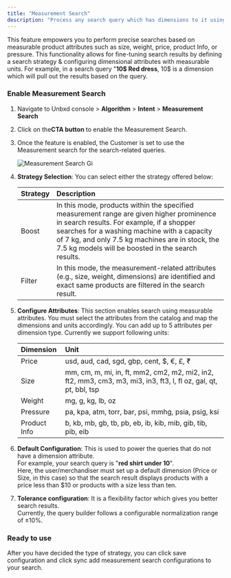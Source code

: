 ```yaml
---
title: "Measurement Search"
description: "Process any search query which has dimensions to it using Unbxd Measurement Search"
---
```


This feature empowers you to perform precise searches based on measurable product attributes such as size, weight, price, product Info, or pressure. This functionality allows for fine-tuning search results by defining a search strategy & configuring dimensional attributes with measurable units. For example, in a search query "**10$ Red dress**, 10$ is a dimension which will pull out the results based on the query.

### Enable Measurement Search

1. Navigate to Unbxd console \> **Algorithm** \> **Intent** \> **Measurement Search**
2. Click on the**CTA button**  to enable the Measurement Search.
3. Once the feature is enabled, the Customer is set to use the Measurement search for the search-related queries.

   ![Measurement Search Gi](/images/MeasurementSearch.gif)
4. **Strategy Selection**: You can select either the strategy offered below:

   | Strategy | Description                                                                                                                                                                                                                                                                                    |
   | :------- | :--------------------------------------------------------------------------------------------------------------------------------------------------------------------------------------------------------------------------------------------------------------------------------------------- |
   | Boost    | In this mode, products within the specified measurement range are given higher prominence in search results. For example, if a shopper searches for a washing machine with a capacity of 7 kg, and only 7.5 kg machines are in stock, the 7.5 kg models will be boosted in the search results. |
   | Filter   | In this mode, the measurement-related attributes (e.g., size, weight, dimensions) are identified and exact same products are filtered in the search result.                                                                                                                                    |
5. **Configure Attributes**: This section enables search using measurable attributes. You must select the attributes from the catalog and map the dimensions and units accordingly. You can add up to 5 attributes per dimension type. Currently we support following units:

   | Dimension    | Unit                                                                                                             |
   | :----------- | :--------------------------------------------------------------------------------------------------------------- |
   | Price        | usd, aud, cad, sgd, gbp, cent, $, €, £, ₹                                                                        |
   | Size         | mm, cm, m, mi, in, ft, mm2, cm2, m2, mi2, in2, ft2, mm3, cm3, m3, mi3, in3, ft3, l, fl oz, gal, qt, pt, bbl, tsp |
   | Weight       | mg, g, kg, lb, oz                                                                                                |
   | Pressure     | pa, kpa, atm, torr, bar, psi, mmhg, psia, psig, ksi                                                              |
   | Product Info | b, kb, mb, gb, tb, pb, eb, ib, kib, mib, gib, tib, pib, eib                                                      |
6. **Default Configuration**: This is used to power the queries that do not have a dimension attribute.\
   For example, your search query is "**red shirt under 10**". \
   Here, the user/merchandiser must set up a default dimension (Price or Size, in this case) so that the search result displays products with a price less than $10 or products with a size less than ten.
7. **Tolerance configuration**: It is a flexibility factor which gives you better search results.\
   Currently, the query builder follows a configurable normalization range of ±10%.

### Ready to use

After you have decided the type of strategy, you can click save configuration and click sync add measurement search configurations to your search.